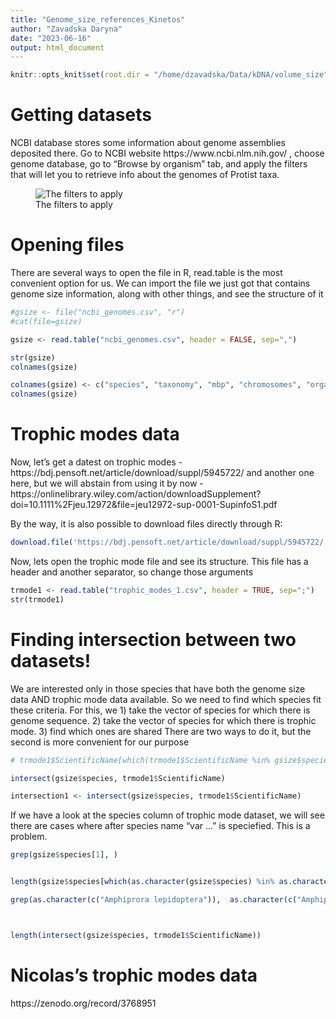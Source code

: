 ```yaml
---
title: "Genome_size_references_Kinetos"
author: "Zavadska Daryna"
date: "2023-06-16"
output: html_document
---
```


```r
knitr::opts_knit$set(root.dir = "/home/dzavadska/Data/kDNA/volume_size")
```


# Getting datasets
NCBI database stores some information about genome assemblies deposited there. 
Go to NCBI website https://www.ncbi.nlm.nih.gov/ , choose genome database, go to "Browse by organism" tab, and apply the filters that will let you to retrieve info about the genomes of Protist taxa.

![The filters to apply](/home/dzavadska/Data/kDNA/volume_size/markdown_images/Screenshot from 2023-06-16 16-54-43.png)

# Opening files

There are several ways to open the file in R, read.table is the most convenient option for us. 
We can import the file we just got that contains genome size information, along with other things, and see the structure of it

```r
#gsize <- file("ncbi_genomes.csv", "r")
#cat(file=gsize)

gsize <- read.table("ncbi_genomes.csv", header = FALSE, sep=",")

str(gsize)
colnames(gsize)
```



```r
colnames(gsize) <- c("species", "taxonomy", "mbp", "chromosomes", "organelles", "plasmids", "assemblies")
colnames(gsize)
```

# Trophic modes data

Now, let's get a datest on trophic modes - https://bdj.pensoft.net/article/download/suppl/5945722/ 
and another one here, but we will abstain from using it by now - https://onlinelibrary.wiley.com/action/downloadSupplement?doi=10.1111%2Fjeu.12972&file=jeu12972-sup-0001-SupinfoS1.pdf 

By the way, it is also possible to download files directly through R:

```r
download.file('https://bdj.pensoft.net/article/download/suppl/5945722/ ', destfile = "trophic_modes_1.csv", method = "wget")
```

Now, lets open the trophic mode file and see its structure. This file has a header and another separator, so change those arguments

```r
trmode1 <- read.table("trophic_modes_1.csv", header = TRUE, sep=";")
str(trmode1)
```


# Finding intersection between two datasets!

We are interested only in those species that have both the genome size data AND trophic mode data available. So we need to find which species fit these criteria. For this,
we
1) take the vector of species for which there is genome sequence.
2) take the vector of species for which there is trophic mode.
3) find which ones are shared
There are two ways to do it, but the second is more convenient for our purpose

```r
# trmode1$ScientificName[which(trmode1$ScientificName %in% gsize$species == TRUE)]

intersect(gsize$species, trmode1$ScientificName)

intersection1 <- intersect(gsize$species, trmode1$ScientificName)
```


If we have a look at the species column of trophic mode dataset, we will see there are cases where after species name "var ..." is speciefied. This is a problem.

```r

grep(gsize$species[1], )


length(gsize$species[which(as.character(gsize$species) %in% as.character(trmode1$ScientificName) == TRUE)])

grep(as.character(c("Amphiprora lepidoptera")),  as.character(c("Amphiprora lepidoptera f  lepidoptera", "bullshit")))



length(intersect(gsize$species, trmode1$ScientificName))
```




# Nicolas's trophic modes data

https://zenodo.org/record/3768951 












